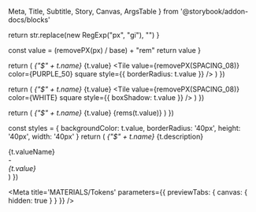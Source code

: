   Meta,
  Title,
  Subtitle,
  Story,
  Canvas,
  ArgsTable 
} from '@storybook/addon-docs/blocks'

  return str.replace(new RegExp("px", "gi"), "")
}

  const value = (removePX(px) / base) + "rem"
  return value
}

  return (
    <tr key={i}>
      <td><Var>{"$" + t.name}</Var></td>
      <td>{t.value}</td>
      <td><Tile value={removePX(SPACING_08)} color={PURPLE_50} square style={{ borderRadius: t.value }} /></td>
    </tr>
  )
})

  return (
    <tr key={i}>
      <td><Var>{"$" + t.name}</Var></td>
      <td>{t.value}</td>
      <td><Tile value={removePX(SPACING_08)} color={WHITE} square style={{ boxShadow: t.value }} /></td>
    </tr>
  )
})

  return (
    <tr key={i}>
      <td><Var>{"$" + t.name}</Var></td>
      <td>{t.value}</td>
      <td>{rems(t.value)}</td>
      <td><Tile value={removePX(t.value)} color={PURPLE_50} square /></td>
    </tr>
  )
})

  const styles = {
    backgroundColor: t.value,
    borderRadius: '40px',
    height: '40px',
    width: '40px'
  }
  return (
    <tr key={i}>
      <td><Var>{"$" + t.name}</Var></td>
      <td>{t.description}</td>
      <td width="200">
        <div className="token-value">
          <div>
            {t.valueName}
            <br/>
            -
            <br/>
            <Var>{t.value}</Var>
          </div>
          <div style={styles} />
        </div>
      </td>
    </tr>
  )
})

<Meta title='MATERIALS/Tokens' parameters={{ previewTabs: { canvas: { hidden: true } } }} />

<Title />

<Subtitle>Tokens subtitle</Subtitle>

<table className="table">
  <thead className="thead-dark">
    <tr>
        <th>Token</th>
        <th>px</th>
        <th>Example</th>
    </tr>
  </thead>
  <tbody>{tokensBorderRadius}</tbody>
</table>

<table className="table">
  <thead className="thead-dark">
    <tr>
        <th>Token</th>
        <th>px</th>
        <th>Example</th>
    </tr>
  </thead>
  <tbody>{tokensBoxShadow}</tbody>
</table>

<table className="table">
  <thead className="thead-dark">
    <tr>
        <th>Token</th>
        <th>px</th>
        <th>rem</th>
        <th>Example</th>
    </tr>
  </thead>
  <tbody>{tokensSpace}</tbody>
</table>

<table className="table">
  <thead className="thead-dark">
    <tr>
        <th width="120">Token</th>
        <th>Role</th>
        <th width="120">Value</th>
    </tr>
  </thead>
  <tbody>{tokensTheme}</tbody>
</table>
